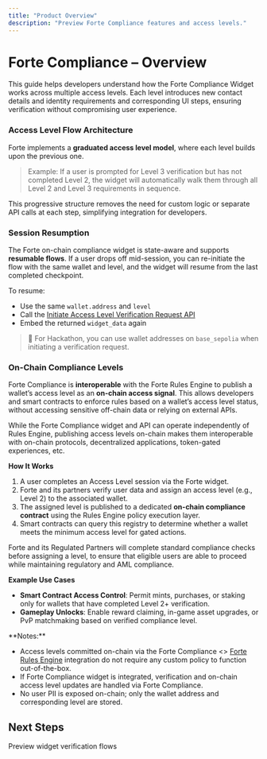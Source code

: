 ```yaml
---
title: "Product Overview"
description: "Preview Forte Compliance features and access levels."
---
```


# Forte Compliance – Overview

This guide helps developers understand how the Forte Compliance Widget works across multiple access levels. Each level introduces new contact details and identity requirements and corresponding UI steps, ensuring verification without compromising user experience.

### <Icon icon="arrow-progress" size={22} /> Access Level Flow Architecture

Forte implements a **graduated access level model**, where each level builds upon the previous one.

> Example: If a user is prompted for Level 3 verification but has not completed Level 2, the widget will automatically walk them through all Level 2 and Level 3 requirements in sequence.

This progressive structure removes the need for custom logic or separate API calls at each step, simplifying integration for developers.

### <Icon icon="play-pause" size={22} /> Session Resumption

The Forte on-chain compliance widget is state-aware and supports **resumable flows**. If a user drops off mid-session, you can re-initiate the flow with the same wallet and level, and the widget will resume from the last completed checkpoint.

To resume:

- Use the same `wallet.address` and `level`
- Call the [Initiate Access Level Verification Request API](/api-reference/endpoint/initiate-kyc-request)
- Embed the returned `widget_data` again

> 🧪 For Hackathon, you can use wallet addresses on `base_sepolia` when initiating a verification request.

### <Icon icon="link" size={22} /> **On-Chain Compliance Levels**

Forte Compliance is **interoperable** with the Forte Rules Engine to publish a wallet’s access level as an **on-chain access signal**. This allows developers and smart contracts to enforce rules based on a wallet’s access level status, without accessing sensitive off-chain data or relying on external APIs.

While the Forte Compliance widget and API can operate independently of Rules Engine, publishing access levels on-chain makes them interoperable with on-chain protocols, decentralized applications, token-gated experiences, etc.

**How It Works**

1. A user completes an Access Level session via the Forte widget.
2. Forte and its partners verify user data and assign an access level (e.g., Level 2) to the associated wallet.
3. The assigned level is published to a dedicated **on-chain compliance contract** using the Rules Engine policy execution layer.
4. Smart contracts can query this registry to determine whether a wallet meets the minimum access level for gated actions.

<Check>
  Forte and its Regulated Partners will complete standard compliance checks before assigning a level, to ensure that eligible users are able to proceed while maintaining regulatory and AML compliance.
</Check>

**Example Use Cases**

- **Smart Contract Access Control**: Permit mints, purchases, or staking only for wallets that have completed Level 2\+ verification.
- **Gameplay Unlocks**: Enable reward claiming, in-game asset upgrades, or PvP matchmaking based on verified compliance level.

<Info>
  **Notes:**

  - Access levels committed on-chain via the Forte Compliance \<\> [Forte Rules Engine](https://docs.forterulesengine.io) integration do not require any custom policy to function out-of-the-box.
  - If Forte Compliance widget is integrated, verification and on-chain access level updates are handled via Forte Compliance.
  - No user PII is exposed on-chain; only the wallet address and corresponding level are stored.
</Info>

## Next Steps

<Card title="Verification Flows" icon="sparkles" href="/access_levels_flows">
  Preview widget verification flows
</Card>